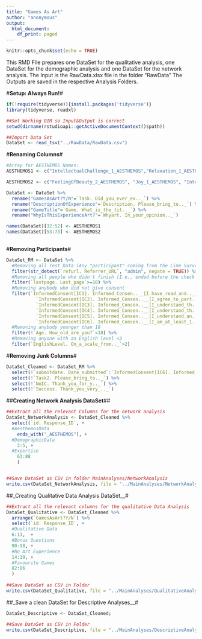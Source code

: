 ```yaml
---
title: "Games As Art"
author: "anonymous"
output:
  html_document:
    df_print: paged
---
```


```r
knitr::opts_chunk$set(echo = TRUE)
```


This RMD File prepares one DataSet for the qualitative analysis, one DataSet for the demographic analysis and one DataSet for the network analysis.
The Input is the RawData.xlsx file in the folder "RawData"
The Outputs are saved in the respective Analysis Folders.


#__Setup: Always Run!__#
```r
if(!require(tidyverse)){install.packages('tidyverse')}
library(tidyverse, readxl)

##Set Working DIR so Input&Output is correct
setwd(dirname(rstudioapi::getActiveDocumentContext()$path))

##Import Data Set
DataSet <- read_tsv("../RawData/RawData.csv")
```
#__Renaming Columns__#
```r
#Array for AESTHEMOS Names:
AESTHEMOS1 <- c("IntellectualChallenge_1_AESTHEMOS","Relaxation_1_AESTHEMOS","FeelingOfBeauty_1_AESTHEMOS","Enchantment_1_AESTHEMOS","IntellectualChallenge_2_AESTHEMOS","FeelingOfUgliness_1_AESTHEMOS","BeingMoved_1_AESTHEMOS","Energy_1_AESTHEMOS","Enchantment_2_AESTHEMOS","Relaxation_2_AESTHEMOS","Humor_1_AESTHEMOS","Confusion_1_AESTHEMOS","Nostalgia_1_AESTHEMOS","Nostalgia_2_AESTHEMOS","Uneasiness_1_AESTHEMOS", "Vitality_1_AESTHEMOS", "Fascination_1_AESTHEMOS", "BeingMoved_2_AESTHEMOS", "Interest_1_AESTHEMOS", "Awe_1_AESTHEMOS", "Humor_2_AESTHEMOS")

AESTHEMOS2 <- c("FeelingOfBeauty_2_AESTHEMOS", "Joy_1_AESTHEMOS", "Interest_2_AESTHEMOS", "Fascination_2_AESTHEMOS", "Vitality_2_AESTHEMOS", "Surprise_1_AESTHEMOS", "Insight_1_AESTHEMOS", "Sadness_1_AESTHEMOS", "Anger_1_AESTHEMOS", "Boredom_1_AESTHEMOS", "Insight_2_AESTHEMOS", "Sadness_2_AESTHEMOS", "Anger_2_AESTHEMOS", "Uneasiness_2_AESTHEMOS", "Surprise_2_AESTHEMOS", "Awe_2_AESTHEMOS", "Boredom_2_AESTHEMOS", "FeelingOfUgliness_2_AESTHEMOS", "Confusion_2_AESTHEMOS", "Joy_2_AESTHEMOS", "Energy_2_AESTHEMOS")

DataSet <- DataSet %>%
  rename("GamesAsArt?Y/N"=`Task. Did_you_ever_ex.._`) %>%
  rename("DescriptionOfExperience"=`Description. Please_bring_to.._`) %>%
  rename("GameTitle"=`Game. What_is_the_tit.._`) %>%
  rename("WhyIsThisExperienceArt?"=`Whyart. In_your_opinion.._`)

names(DataSet)[32:52] <- AESTHEMOS1
names(DataSet)[53:73] <- AESTHEMOS2
  
```


#__Removing Participants__#
```r

DataSet_RM <- DataSet %>%
  #Removing all Test Data (Any "participant" coming from the Lime Survey Admin Page)#
  filter(str_detect(`refurl. Referrer_URL`, "admin", negate = TRUE)) %>%
  #Removing all people who didn't finish (I.e., ended before the check for bonus questions (page 10))
  filter(`lastpage. Last_page`>=10) %>%
  #Removing anybody who did not give consent
  filter(`InformedConsent[IC1]. Informed_Consen..__[I_have_read_and.._]` =="Yes" & 
           `InformedConsent[IC2]. Informed_Consen..__[I_agree_to_part.._]`=="Yes" & 
           `InformedConsent[IC3]. Informed_Consen..__[I_understand_th.._]`=="Yes" & 
           `InformedConsent[IC4]. Informed_Consen..__[I_understand_th.._]`=="Yes" & 
           `InformedConsent[IC5]. Informed_Consen..__[I_understand_an.._]`=="Yes" & 
           `InformedConsent[IC6]. Informed_Consen..__[I_am_at_least_1.._]`=="Yes") %>%
  #Removing anybody younger than 18
  filter(!`Age. How_old_are_you?`<18) %>%
  #Removing anyone with an English level <3
  filter(`EnglishLevel. On_a_scale_from.._`>2)
```

#__Removing Junk Columns__#
```r
DataSet_Cleaned <- DataSet_RM %>%
  select(!`submitdate. Date_submitted`:`InformedConsent[IC6]. Informed_Consen..__[I_am_at_least_1.._]`) %>%
  select(!`Task2. Please_bring_to.._`) %>%
  select(!`NoIC. Thank_you_for_y.._`) %>%
  select(!`Success. Thank_you_very_.._`)
```

##__Creating Network Analysis DataSet__##
```r
##Extract all the relevant Columns for the network analysis
DataSet_NetworkAnalysis <- DataSet_Cleaned %>%
  select(`id. Response_ID`, +
  #AesthemosData
    ends_with("_AESTHEMOS"), +
  #DemographicData
    2:5, +
  #Expertise
    63:88
    )


##Save DataSet as CSV in folder MainAnalyses/NetworkAnalysis
write.csv(DataSet_NetworkAnalysis, file = "../MainAnalyses/NetworkAnalysis/NetworkAnalysis_DataFile.csv")
```

##_Creating Qualitative Data Analysis DataSet__#
```r
##Extract all the relevant columns for the qualitative Data Analysis
DataSet_Qualitative <- DataSet_Cleaned %>%
  arrange(`GamesAsArt?Y/N`) %>%
  select(`id. Response_ID`, +
  #Qualitative Data
  6:13,  +
  #Bonus Questions  
  90:98, +
  #No Art Experience  
  14:19, +
  #Favourite Games  
  82:86  
  )  
    
##Save DataSet as CSV in Folder
write.csv(DataSet_Qualitative, file = "../MainAnalyses/QualitativeAnalysis/QualitativeAnalysis_DataFile.csv")
```

##_Save a clean DataSet for Descriptive Analyses__#
```r
DataSet_Descriptive <- DataSet_Cleaned;

##Save DataSet as CSV in Folder
write.csv(DataSet_Descriptive, file = "../MainAnalyses/DescriptiveAnalysis/DescriptiveAnalysis_DataFile.csv")
```